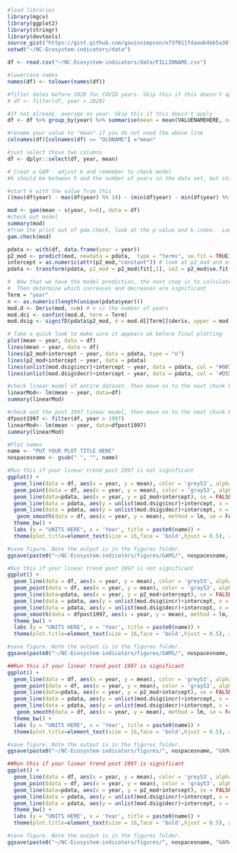 ```r
#load libraries
library(mgcv)
library(ggplot2)
library(stringr)
library(devtools)
source_gist("https://gist.github.com/gavinsimpson/e73f011fdaaab4bb5a30")
setwd("~/NC-Ecosystem-indicators/data")
```

```r
df <- read.csv("~/NC-Ecosystem-indicators/data/FILLINNAME.csv")
```

```r
#lowercase names
names(df) <- tolower(names(df))

#filter dates before 2020 for COVID years. Skip this if this doesn't apply
# df <- filter(df, year < 2020)

#If not already, average on year. Skip this if this doesn't apply
df <- df %>% group_by(year) %>% summarise(mean = mean(VALUENAMEHERE, na.rm = TRUE))

#rename your value to "mean" if you do not need the above line
colnames(df)[colnames(df) == "OLDNAME"] ="mean"

#just select those two columns
df <- dplyr::select(df, year, mean)

# Creat a GAM - adjust k and remember to check model
#k should be between 5 and the number of years in the data set, but start with 2 * the number of decades in the data set

#start k with the value from this
((max(df$year) - max(df$year) %% 10) - (min(df$year) - min(df$year) %% 10))/10 * 2

mod <- gam(mean ~ s(year, k=6), data = df)
#check out model
summary(mod) 
#from the print out of gam.check, look at the p-value and k-index.  Low p-value (k-index<1) may indicate that k is too low, especially if edf is close to k'. Change k from there and see if p-value increases/k-index.
gam.check(mod)
```

```r
pdata <- with(df, data.frame(year = year))
p2_mod <- predict(mod, newdata = pdata,  type = "terms", se.fit = TRUE)
intercept = as.numeric(attr(p2_mod,"constant")) # look at p2_mod and extract the intercept
pdata <- transform(pdata, p2_mod = p2_mod$fit[,1], se2 = p2_mod$se.fit[,1])

#  Now that we have the model prediction, the next step is to calculate the first derivative
#  Then determine which increases and decreases are significant
Term = "year"
n <- as.numeric(length(unique(pdata$year)))
mod.d <- Deriv(mod, n=n) # n is the number of years
mod.dci <- confint(mod.d, term = Term)
mod.dsig <- signifD(pdata$p2_mod, d = mod.d[[Term]]$deriv, upper = mod.dci[[Term]]$upper, lower = mod.dci[[Term]]$lower)

# Take a quick look to make sure it appears ok before final plotting
plot(mean ~ year, data = df)
lines(mean ~ year, data = df)
lines(p2_mod+intercept ~ year, data = pdata, type = "n")
lines(p2_mod+intercept ~ year, data = pdata)
lines(unlist(mod.dsig$incr)+intercept ~ year, data = pdata, col = "#0072B2", lwd = 3)
lines(unlist(mod.dsig$decr)+intercept ~ year, data = pdata, col = '#D55E00', lwd = 3)
```

```r
#check linear model of entire dataset. Then move on to the next chunk based on the results
linearMod<- lm(mean ~ year, data=df)
summary(linearMod)

#check out the post 1997 linear model, then move on to the next chunk based on the results
dfpost1997 <- filter(df, year > 1997)
linearMod<- lm(mean ~ year, data=dfpost1997)
summary(linearMod)

#Plot names
name <- "PUT YOUR PLOT TITLE HERE"
nospacesname <- gsub(" ", "", name)
```

```r
#Run this if your linear trend post 1997 is not significant 
ggplot() + 
  geom_line(data = df, aes(x = year, y = mean), color = 'grey53', alpha = 0.6) +
  geom_point(data = df, aes(x = year, y = mean), color = 'gray53', alpha = 0.6) + 
  geom_line(data=pdata, aes(x = year, y = p2_mod+intercept), se = FALSE, color = 'black', linetype = 'twodash', size = 1) + 
  geom_line(data = pdata, aes(y = unlist(mod.dsig$incr)+intercept, x = year), color = "#0072B2", size = 1) +  
  geom_line(data = pdata, aes(y = unlist(mod.dsig$decr)+intercept, x = year), color = '#D55E00', size = 1) +
   geom_smooth(data = df, aes(x = year, y = mean), method = lm, se = FALSE, color = "gray", alpha = 0.2) +
  theme_bw() +
  labs (y = "UNITS HERE", x = 'Year', title = paste0(name)) + 
  theme(plot.title=element_text(size = 16,face = 'bold',hjust = 0.5), axis.title=element_text(size = 14, face = 'bold'), axis.text= element_text(color = 'black', size = 12))

#save figure. Note the output is in the figures folder.
ggsave(paste0("~/NC-Ecosystem-indicators/figures/GAMS/", nospacesname, "GAMwithTrend.png"), width = 6, height = 4, dpi = 300, units = "in", device='png')
```

```r
#Run this if your linear trend post 1997 is not significant 
ggplot() + 
  geom_line(data = df, aes(x = year, y = mean), color = 'grey53', alpha = 0.6) +
  geom_point(data = df, aes(x = year, y = mean), color = 'gray53', alpha = 0.6) + 
  geom_line(data=pdata, aes(x = year, y = p2_mod+intercept), se = FALSE, color = 'black', linetype = 'twodash', size = 1) + 
  geom_line(data = pdata, aes(y = unlist(mod.dsig$incr)+intercept, x = year), color = "#0072B2", size = 1) +  
  geom_line(data = pdata, aes(y = unlist(mod.dsig$decr)+intercept, x = year), color = '#D55E00', size = 1) + 
  geom_smooth(data = dfpost1997, aes(x = year, y = mean), method = lm, se = FALSE, color = "#009E73") +
  theme_bw() +
  labs (y = "UNITS HERE", x = 'Year', title = paste0(name)) + 
  theme(plot.title=element_text(size = 16,face = 'bold',hjust = 0.5), axis.title=element_text(size = 14, face = 'bold'), axis.text= element_text(color = 'black', size = 12))

#save figure. Note the output is in the figures folder.
ggsave(paste0("~/NC-Ecosystem-indicators/figures/GAMS/", nospacesname, "GAMwithTrend.png"), width = 6, height = 4, dpi = 300, units = "in", device='png')
```

```r
##Run this if your linear trend post 1997 is significant 
ggplot() + 
  geom_line(data = df, aes(x = year, y = mean), color = 'grey53', alpha = 0.6) +
  geom_point(data = df, aes(x = year, y = mean), color = 'gray53', alpha = 0.6) + 
  geom_line(data=pdata, aes(x = year, y = p2_mod+intercept), se = FALSE, color = 'black', linetype = 'twodash', size = 1) + 
  geom_line(data = pdata, aes(y = unlist(mod.dsig$incr)+intercept, x = year), color = "#0072B2", size = 1) + 
  geom_line(data = pdata, aes(y = unlist(mod.dsig$decr)+intercept, x = year), color = "#D55E00", size = 1) +   geom_smooth(data = dfpost1997, aes(x = year, y = mean), method = lm, se = FALSE, color = "#009E73") +
   geom_smooth(data = df, aes(x = year, y = mean), method = lm, se = FALSE, color = "gray", alpha = 0.2) +
  theme_bw() +
  labs (y = "UNITS HERE", x = 'Year', title = paste0(name)) + 
  theme(plot.title=element_text(size = 16,face = 'bold',hjust = 0.5), axis.title=element_text(size = 14, face = 'bold'), axis.text= element_text(color = 'black', size = 12))

#save figure. Note the output is in the figures folder.
ggsave(paste0("~/NC-Ecosystem-indicators/figures/", nospacesname, "GAMwithTrend.png"), width = 6, height = 4, dpi = 300, units = "in", device='png')
```

```r
##Run this if your linear trend post 1997 is significant 
ggplot() + 
  geom_line(data = df, aes(x = year, y = mean), color = 'grey53', alpha = 0.6) +
  geom_point(data = df, aes(x = year, y = mean), color = 'gray53', alpha = 0.6) + 
  geom_line(data=pdata, aes(x = year, y = p2_mod+intercept), se = FALSE, color = 'black', linetype = 'twodash', size = 1) + 
  geom_line(data = pdata, aes(y = unlist(mod.dsig$incr)+intercept, x = year), color = "#0072B2", size = 1) + 
  geom_line(data = pdata, aes(y = unlist(mod.dsig$decr)+intercept, x = year), color = "#D55E00", size = 1) + 
  theme_bw() +
  labs (y = "UNITS HERE", x = 'Year', title = paste0(name)) + 
  theme(plot.title=element_text(size = 16,face = 'bold',hjust = 0.5), axis.title=element_text(size = 14, face = 'bold'), axis.text= element_text(color = 'black', size = 12))

#save figure. Note the output is in the figures folder.
ggsave(paste0("~/NC-Ecosystem-indicators/figures/", nospacesname, "GAMwithTrend.png"), width = 6, height = 4, dpi = 300, units = "in", device='png')
```
